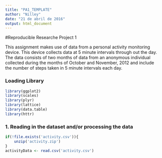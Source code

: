 ```yaml
---
title: "PA1_TEMPLATE"
author: "Nilley"
date: "21 de abril de 2016"
output: html_document
---
```


#Reproducible Researche Project 1

This assignment makes use of data from a personal activity monitoring device. This device collects data at 5 minute intervals through out the day. The data consists of two months of data from an anonymous individual collected during the months of October and November, 2012 and include the number of steps taken in 5 minute intervals each day.

### Loading Library
```r
library(ggplot2)
library(scales)
library(plyr)
library(lattice)
library(data.table)
library(httr)
```

### 1. Reading in the dataset and/or processing the data
```r
if(!file.exists('activity.csv')){
    unzip('activity.zip')
}
activityData <- read.csv('activity.csv')
```
